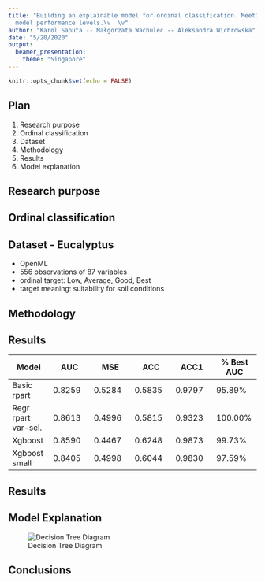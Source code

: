 ```yaml
---
title: "Building an explainable model for ordinal classification. Meeting black box
  model performance levels.\v  \v"
author: "Karol Saputa -- Małgorzata Wachulec -- Aleksandra Wichrowska"
date: "5/20/2020"
output:
  beamer_presentation:
    theme: "Singapore"
---
```


```r
knitr::opts_chunk$set(echo = FALSE)
```


## Plan

1. Research purpose
2. Ordinal classification
3. Dataset
4. Methodology
5. Results
6. Model explanation

## Research purpose


## Ordinal classification

## Dataset - Eucalyptus

- OpenML
- 556 observations of 87 variables
- ordinal target: Low, Average, Good, Best
- target meaning: suitability for soil conditions

## Methodology


## Results
| Model| AUC | MSE | ACC | ACC1| % Best AUC | 
|-|-|-|-|-|-|
| Basic rpart | 0.8259 | 0.5284 | 0.5835 | 0.9797 | 95.89% |
| Regr rpart var-sel.| 0.8613 |	0.4996 | 0.5815 |	0.9323 |	100.00% |
| Xgboost | 0.8590 | 0.4467 | 0.6248 | 0.9873 | 99.73% |
| Xgboost small | 0.8405 | 0.4998 | 0.6044 | 0.9830 | 97.59% | 

## Results

<wykres> 

## Model Explanation

![Decision Tree Diagram](model_expalanation.jpg)

## Conclusions




